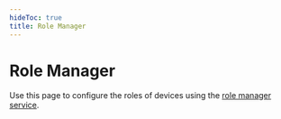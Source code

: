 ```yaml
---
hideToc: true
title: Role Manager
---
```



# Role Manager

Use this page to configure the roles of devices using the [role manager service](/services/rolemanager).

<RoleManager clearRoles={true} />